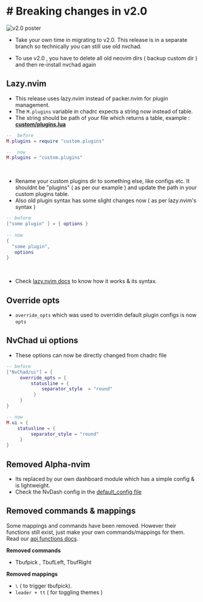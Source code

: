 <div id='DocContent' class='news'> 

# # Breaking changes in v2.0

![v2.0 poster](/news/v2.0_migration.svg)

- Take your own time in migrating to v2.0.  This release is in a separate branch so technically you can still use old nvchad. 

- To use v2.0 , you have to delete all old neovim dirs ( backup custom dir ) and then re-install nvchad again 

## Lazy.nvim 

- This release uses lazy.nvim instead of packer.nvim for plugin management.
- The `M.plugins` variable in chadrc expects a string now instead of table.
- The string should be path of your file which returns a table, example : <u>**custom/plugins.lua**</u>
 
```lua
--  before 
M.plugins = require "custom.plugins"

--  now
M.plugins = "custom.plugins"
```

<br/>

- Rename your custom plugins dir to something else, like configs etc. It shouldnt be "plugins" ( as per our example )  and update the path in your custom plugins table. 
- Also old plugin syntax has some slight changes now ( as per lazy.nvim's syntax ) 

 
```lua
-- before
["some plugin" ] = { options } 
 
-- now
{
  "some plugin",
   options
}
```
<br/>

- Check [lazy.nvim docs](https://github.com/folke/lazy.nvim#examples) to know how it works & its syntax.

## Override opts

- `override_opts` which was used to overridin default plugin configs is now `opts`

## NvChad ui options

- These options can now be directly changed from chadrc file 

```lua
-- before 
["NvChad/ui"] = {
     override_opts = {
         statusline = {
             separator_style  = "round" 
          }
     }
}

-- now 
M.ui = {
    statusline = {
         separator_style = "round"
     }
}
```

## Removed Alpha-nvim 

- Its replaced by our own dashboard module which has a simple config & is lightweight. 
- Check the NvDash config in the [default_config file](https://github.com/NvChad/NvChad/blob/v2.0/lua/core/default_config.lua#L50)

## Removed commands & mappings

 Some mappings and commands have been removed. However their functions still exist, just make your own commands/mappings for them. Read our [api functions docs](http://localhost:3000/#/docs/api).

 **Removed commands** 

- Tbufpick , TbufLeft, TbufRight

 **Removed mappings** 

- `\` ( to trigger tbufpick).
- `leader + tt` ( for toggling themes )
</div>
